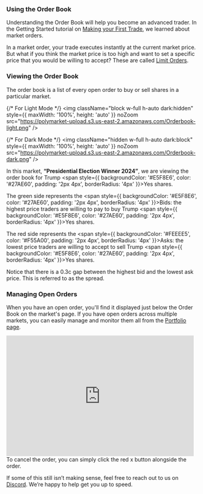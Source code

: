 ### Using the Order Book
Understanding the Order Book will help you become an advanced trader.
In the Getting Started tutorial on [Making your First Trade](/making-your-first-trade), we learned about market orders.

 In a market order, your trade executes instantly at the current market price.
But what if you think the market price is too high and want to set a specific price that you would be willing to accept? These are called [Limit Orders](/trading/limit-orders). 

### Viewing the Order Book
The order book is a list of every open order to buy or sell shares in a particular market.

{/* For Light Mode */}
<img
  className="block w-full h-auto dark:hidden"
  style={{ maxWidth: '100%', height: 'auto' }}
  noZoom
  src="https://polymarket-upload.s3.us-east-2.amazonaws.com/Orderbook-light.png"
/>

{/* For Dark Mode */}
<img
  className="hidden w-full h-auto dark:block"
  style={{ maxWidth: '100%', height: 'auto' }}
  noZoom
  src="https://polymarket-upload.s3.us-east-2.amazonaws.com/Orderbook-dark.png"
/>


In this market, **“Presidential Election Winner 2024”**, we are viewing the order book for Trump <span style={{ backgroundColor: '#E5F8E6', color: '#27AE60', padding: '2px 4px', borderRadius: '4px' }}>Yes</span> shares.

The green side represents the <span style={{ backgroundColor: '#E5F8E6', color: '#27AE60', padding: '2px 4px', borderRadius: '4px' }}>Bids</span>: the highest price traders are willing to pay to buy Trump <span style={{ backgroundColor: '#E5F8E6', color: '#27AE60', padding: '2px 4px', borderRadius: '4px' }}>Yes</span>
 shares.

The red side represents the <span style={{ backgroundColor: '#FEEEE5', color: '#F55A00', padding: '2px 4px', borderRadius: '4px' }}>Asks</span>: the lowest price traders are willing to accept to sell Trump <span style={{ backgroundColor: '#E5F8E6', color: '#27AE60', padding: '2px 4px', borderRadius: '4px' }}>Yes</span> shares.

<Tip>
Notice that there is a 0.3c gap between the highest bid and the lowest ask price. This is referred to as the spread.
</Tip>

### Managing Open Orders
When you have an open order, you'll find it displayed just below the Order Book on the market's page. If you have open orders across multiple markets, you can easily manage and monitor them all from the [Portfolio page](https://polymarket.com/portfolio?tab=Open+orders).

<iframe width="490" height="315" src="https://www.youtube.com/embed/KuA2UdUfZls?si=RUpuzqB9lbBB2pl9" title="YouTube video player" frameborder="0" allow="accelerometer; autoplay; clipboard-write; encrypted-media; gyroscope; picture-in-picture; web-share" referrerpolicy="strict-origin-when-cross-origin" allowfullscreen></iframe>
To cancel the order, you can simply click the red <span style={{ backgroundColor: '#FEEEE5', color: '#F55A00', padding: '2px 4px', borderRadius: '4px' }}>x</span> button alongside the order.



If some of this still isn’t making sense, feel free to reach out to us on [Discord](https://discord.com/invite/polymarket). We’re happy to help get you up to speed.